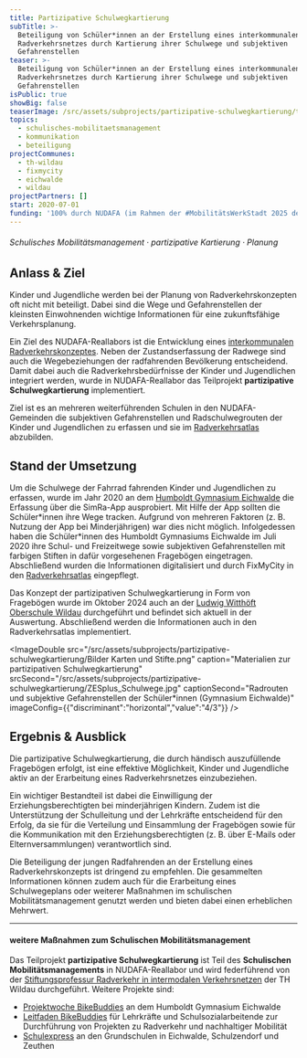 ```yaml
---
title: Partizipative Schulwegkartierung
subTitle: >-
  Beteiligung von Schüler*innen an der Erstellung eines interkommunalen
  Radverkehrsnetzes durch Kartierung ihrer Schulwege und subjektiven
  Gefahrenstellen
teaser: >-
  Beteiligung von Schüler*innen an der Erstellung eines interkommunalen
  Radverkehrsnetzes durch Kartierung ihrer Schulwege und subjektiven
  Gefahrenstellen
isPublic: true
showBig: false
teaserImage: /src/assets/subprojects/partizipative-schulwegkartierung/teaserImage.png
topics:
  - schulisches-mobilitaetsmanagement
  - kommunikation
  - beteiligung
projectCommunes:
  - th-wildau
  - fixmycity
  - eichwalde
  - wildau
projectPartners: []
start: 2020-07-01
funding: '100% durch NUDAFA (im Rahmen der #MobilitätsWerkStadt 2025 des BMFTR)'
---
```

###### Schulisches Mobilitätsmanagement · partizipative Kartierung · Planung

## Anlass & Ziel

Kinder und Jugendliche werden bei der Planung von Radverkehrskonzepten oft nicht mit beteiligt. Dabei sind die Wege und Gefahrenstellen der kleinsten Einwohnenden wichtige Informationen für eine zukunftsfähige Verkehrsplanung.&#x20;

Ein Ziel des NUDAFA-Reallabors ist die Entwicklung eines [interkommunalen Radverkehrskonzeptes](https://www.nudafa.de/radnetz/einleitung?map=11%2F52.345%2F13.61). Neben der Zustandserfassung der Radwege sind auch die Wegebeziehungen der radfahrenden Bevölkerung entscheidend. Damit dabei auch die Radverkehrsbedürfnisse der Kinder und Jugendlichen integriert werden, wurde in NUDAFA-Reallabor das Teilprojekt **partizipative Schulwegkartierung** implementiert.&#x20;

Ziel ist es an mehreren weiterführenden Schulen in den NUDAFA-Gemeinden die subjektiven Gefahrenstellen und Radschulwegrouten der Kinder und Jugendlichen zu erfassen und sie im [Radverkehrsatlas](https://www.nudafa.de/radnetz/sicherheit?map=11%2F52.345%2F13.61) abzubilden.&#x20;

## Stand der Umsetzung

Um die Schulwege der Fahrrad fahrenden Kinder und Jugendlichen zu erfassen, wurde im Jahr 2020 an dem [Humboldt Gymnasium Eichwalde](https://www.humboldt-gymnasium-eichwalde.de/) die Erfassung über die SimRa-App ausprobiert. Mit Hilfe der App sollten die Schüler\*innen ihre Wege tracken. Aufgrund von mehreren Faktoren (z. B. Nutzung der App bei Minderjährigen) war dies nicht möglich. Infolgedessen haben die Schüler\*innen des Humboldt Gymnasiums Eichwalde im Juli 2020 ihre Schul- und Freizeitwege sowie subjektiven Gefahrenstellen mit farbigen Stiften in dafür vorgesehenen Fragebögen eingetragen. Abschließend wurden die Informationen digitalisiert und durch FixMyCity in den [Radverkehrsatlas](https://www.nudafa.de/radnetz/sicherheit?map=11%2F52.345%2F13.61) eingepflegt.&#x20;

Das Konzept der partizipativen Schulwegkartierung in Form von Fragebögen wurde im Oktober 2024 auch an der [Ludwig Witthöft Oberschule Wildau](https://www.ludwig-witthoeft-oberschule.de/) durchgeführt und befindet sich aktuell in der Auswertung. Abschließend werden die Informationen auch in den Radverkehrsatlas implementiert.&#x20;

<ImageDouble src="/src/assets/subprojects/partizipative-schulwegkartierung/Bilder Karten und Stifte.png" caption="Materialien zur partizipativen Schulwegkartierung" srcSecond="/src/assets/subprojects/partizipative-schulwegkartierung/ZESplus_Schulwege.jpg" captionSecond="Radrouten und subjektive Gefahrenstellen der Schüler*innen (Gymnasium Eichwalde)" imageConfig={{"discriminant":"horizontal","value":"4/3"}} />

## Ergebnis & Ausblick

Die partizipative Schulwegkartierung, die durch händisch auszufüllende Fragebögen erfolgt, ist eine effektive Möglichkeit, Kinder und Jugendliche aktiv an der Erarbeitung eines Radverkehrsnetzes einzubeziehen.

Ein wichtiger Bestandteil ist dabei die Einwilligung der Erziehungsberechtigten bei minderjährigen Kindern. Zudem ist die Unterstützung der Schulleitung und der Lehrkräfte entscheidend für den Erfolg, da sie für die Verteilung und Einsammlung der Fragebögen sowie für die Kommunikation mit den Erziehungsberechtigten (z. B. über E-Mails oder Elternversammlungen) verantwortlich sind.

Die Beteiligung der jungen Radfahrenden an der Erstellung eines Radverkehrskonzepts ist dringend zu empfehlen. Die gesammelten Informationen können zudem auch für die Erarbeitung eines Schulwegeplans oder weiterer Maßnahmen im schulischen Mobilitätsmanagement genutzt werden und bieten dabei einen erheblichen Mehrwert.

---

#### weitere Maßnahmen zum Schulischen Mobilitätsmanagement&#x20;

Das Teilprojekt **partizipative Schulwegkartierung** ist Teil des **Schulischen Mobilitätsmanagements** in NUDAFA-Reallabor und wird federführend von der [Stiftungsprofessur Radverkehr in intermodalen Verkehrsnetzen](https://www.th-wildau.de/studieren-weiterbilden/studiengaenge/radverkehr-m-eng/professur-radverkehr) der TH Wildau durchgeführt. Weitere Projekte sind:

* [Projektwoche BikeBuddies](https://www.nudafa.de/teilprojekte/projektwoche/) an dem Humboldt Gymnasium Eichwalde
* [Leitfaden BikeBuddies](https://data.fid-move.de/dataset/leitfaden-bikebuddies) für Lehrkräfte und Schulsozialarbeitende zur Durchführung von Projekten zu Radverkehr und nachhaltiger Mobilität
* [Schulexpress](https://www.nudafa.de/teilprojekte/schulexpress/) an den Grundschulen in Eichwalde, Schulzendorf und Zeuthen&#x20;
